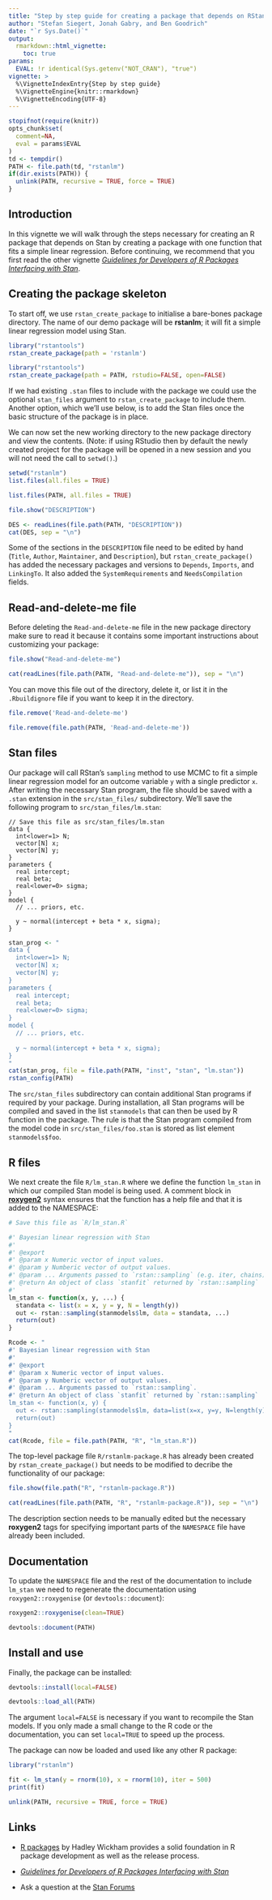 ```yaml
---
title: "Step by step guide for creating a package that depends on RStan"
author: "Stefan Siegert, Jonah Gabry, and Ben Goodrich"
date: "`r Sys.Date()`"
output:
  rmarkdown::html_vignette:
    toc: true
params:
  EVAL: !r identical(Sys.getenv("NOT_CRAN"), "true")
vignette: >
  %\VignetteIndexEntry{Step by step guide}
  %\VignetteEngine{knitr::rmarkdown}
  %\VignetteEncoding{UTF-8}
---
```


```r
stopifnot(require(knitr))
opts_chunk$set(
  comment=NA,
  eval = params$EVAL
)
td <- tempdir()
PATH <- file.path(td, "rstanlm")
if(dir.exists(PATH)) {
  unlink(PATH, recursive = TRUE, force = TRUE)
}
```

## Introduction

In this vignette we will walk through the steps necessary for creating an 
R package that depends on Stan by creating a package with one function 
that fits a simple linear regression. Before continuing, we recommend that you first read the other vignette [_Guidelines for Developers of R Packages Interfacing with Stan_](http://mc-stan.org/rstantools/articles/developer-guidelines.html).

## Creating the package skeleton

To start off, we use `rstan_create_package` to initialise a bare-bones
package directory. The name of our demo package will be __rstanlm__; it will fit
a simple linear regression model using Stan. 

```r
library("rstantools")
rstan_create_package(path = 'rstanlm')
```
```r
library("rstantools")
rstan_create_package(path = PATH, rstudio=FALSE, open=FALSE)
```

If we had existing `.stan` files to include with the package we could use the 
optional `stan_files` argument to `rstan_create_package` to include them. 
Another option, which we'll use below, is to add the Stan files once the 
basic structure of the package is in place. 

We can now set the new working directory to the new package directory and view the contents. (Note: if using RStudio then by default the newly created project for the package will be opened in a new session and you will not need the call to `setwd()`.)


```r
setwd("rstanlm")
list.files(all.files = TRUE)
```
```r
list.files(PATH, all.files = TRUE)
```

```r
file.show("DESCRIPTION")
```
```r
DES <- readLines(file.path(PATH, "DESCRIPTION"))
cat(DES, sep = "\n")
```
Some of the sections in the `DESCRIPTION` file need to be edited by hand
(`Title`, `Author`, `Maintainer`, and `Description`), but
`rstan_create_package()` has added the necessary packages and versions to
`Depends`, `Imports`, and `LinkingTo`. It also added the `SystemRequirements`
and `NeedsCompilation` fields.

## Read-and-delete-me file

Before deleting the `Read-and-delete-me` file in the new package
directory make sure to read it because it contains some 
important instructions about customizing your package:

```r
file.show("Read-and-delete-me")
```
```r
cat(readLines(file.path(PATH, "Read-and-delete-me")), sep = "\n")
```

You can move this file out of the directory, delete it, or list it in the
`.Rbuildignore` file if you want to keep it in the directory.

```r
file.remove('Read-and-delete-me')
```
```r
file.remove(file.path(PATH, 'Read-and-delete-me'))
```


## Stan files

Our package will call RStan's `sampling` method to use MCMC to fit a simple
linear regression model for an outcome variable `y` with a single predictor `x`.
After writing the necessary Stan program, the file should be saved with a
`.stan` extension in the `src/stan_files/` subdirectory. We'll save the
following program to `src/stan_files/lm.stan`:

```
// Save this file as src/stan_files/lm.stan
data {
  int<lower=1> N;
  vector[N] x;
  vector[N] y;
}
parameters {
  real intercept;
  real beta;
  real<lower=0> sigma;
}
model {
  // ... priors, etc.
  
  y ~ normal(intercept + beta * x, sigma);
}
```

```r
stan_prog <- "
data {
  int<lower=1> N;
  vector[N] x;
  vector[N] y;
}
parameters {
  real intercept;
  real beta;
  real<lower=0> sigma;
}
model {
  // ... priors, etc.
  
  y ~ normal(intercept + beta * x, sigma);
}
"
cat(stan_prog, file = file.path(PATH, "inst", "stan", "lm.stan"))
rstan_config(PATH)
```

The `src/stan_files` subdirectory can contain additional Stan programs if
required by your package. During installation, all Stan programs will be
compiled and saved in the list `stanmodels` that can then be used by R function
in the package. The rule is that the Stan program compiled from the model code
in `src/stan_files/foo.stan` is stored as list element `stanmodels$foo`.

## R files

We next create the file `R/lm_stan.R` where we define the function `lm_stan` in
which our compiled Stan model is being used. A comment block in
[__roxygen2__](https://CRAN.R-project.org/package=roxygen2) syntax
ensures that the function has a help file and that it is added to the NAMESPACE:

```r
# Save this file as `R/lm_stan.R`

#' Bayesian linear regression with Stan
#'
#' @export
#' @param x Numeric vector of input values.
#' @param y Numberic vector of output values.
#' @param ... Arguments passed to `rstan::sampling` (e.g. iter, chains).
#' @return An object of class `stanfit` returned by `rstan::sampling`
#'
lm_stan <- function(x, y, ...) {
  standata <- list(x = x, y = y, N = length(y))
  out <- rstan::sampling(stanmodels$lm, data = standata, ...)
  return(out)
}
```


```r
Rcode <- "
#' Bayesian linear regression with Stan
#'
#' @export
#' @param x Numeric vector of input values.
#' @param y Numberic vector of output values.
#' @param ... Arguments passed to `rstan::sampling`.
#' @return An object of class `stanfit` returned by `rstan::sampling`
lm_stan <- function(x, y) {
  out <- rstan::sampling(stanmodels$lm, data=list(x=x, y=y, N=length(y)))
  return(out)
}
"
cat(Rcode, file = file.path(PATH, "R", "lm_stan.R"))
```

The top-level package file `R/rstanlm-package.R` has already been created by
`rstan_create_package()` but needs to be modified to decribe the functionality
of our package:

```r
file.show(file.path("R", "rstanlm-package.R"))
```
```r
cat(readLines(file.path(PATH, "R", "rstanlm-package.R")), sep = "\n")
```

The description section needs to be manually edited but the necessary
__roxygen2__ tags for specifying important parts of the `NAMESPACE` file have
already been included.


## Documentation

To update the `NAMESPACE` file and the rest of the documentation to include
`lm_stan` we need to regenerate the documentation using `roxygen2::roxygenise` (or `devtools::document`): 

```r
roxygen2::roxygenise(clean=TRUE)
```
```r
devtools::document(PATH)
```


## Install and use

Finally, the package can be installed:

```r
devtools::install(local=FALSE)
```
```r
devtools::load_all(PATH)
```

The argument `local=FALSE` is necessary if you want to recompile the Stan
models. If you only made a small change to the R code or the documentation, you
can set `local=TRUE` to speed up the process.

The package can now be loaded and used like any other R package:

```r
library("rstanlm")
```

```r
fit <- lm_stan(y = rnorm(10), x = rnorm(10), iter = 500)
print(fit)
```

```r
unlink(PATH, recursive = TRUE, force = TRUE)
```

## Links

* [R packages](http://r-pkgs.had.co.nz/) by Hadley Wickham provides a solid
foundation in R package development as well as the release process.

* [_Guidelines for Developers of R Packages Interfacing with Stan_](http://mc-stan.org/rstantools/articles/developer-guidelines.html)

* Ask a question at the [Stan Forums](http://discourse.mc-stan.org/)

